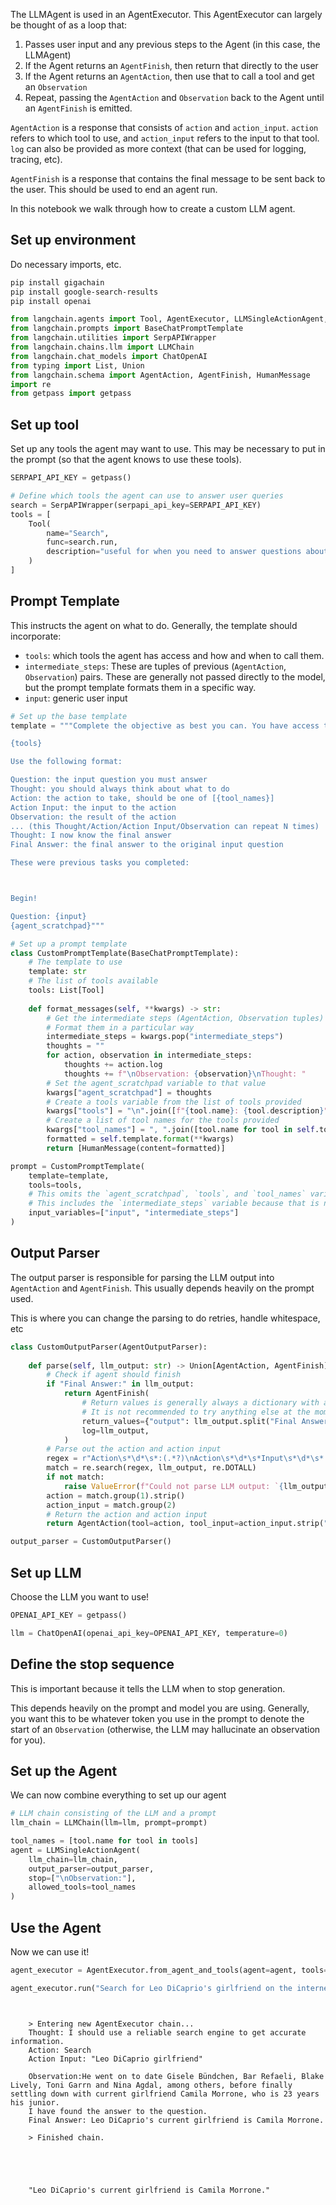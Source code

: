 The LLMAgent is used in an AgentExecutor. This AgentExecutor can largely be thought of as a loop that:
1. Passes user input and any previous steps to the Agent (in this case, the LLMAgent)
2. If the Agent returns an `AgentFinish`, then return that directly to the user
3. If the Agent returns an `AgentAction`, then use that to call a tool and get an `Observation`
4. Repeat, passing the `AgentAction` and `Observation` back to the Agent until an `AgentFinish` is emitted.

`AgentAction` is a response that consists of `action` and `action_input`. `action` refers to which tool to use, and `action_input` refers to the input to that tool. `log` can also be provided as more context (that can be used for logging, tracing, etc).

`AgentFinish` is a response that contains the final message to be sent back to the user. This should be used to end an agent run.

In this notebook we walk through how to create a custom LLM agent.



## Set up environment

Do necessary imports, etc.


```bash
pip install gigachain
pip install google-search-results
pip install openai
```


```python
from langchain.agents import Tool, AgentExecutor, LLMSingleActionAgent, AgentOutputParser
from langchain.prompts import BaseChatPromptTemplate
from langchain.utilities import SerpAPIWrapper
from langchain.chains.llm import LLMChain
from langchain.chat_models import ChatOpenAI
from typing import List, Union
from langchain.schema import AgentAction, AgentFinish, HumanMessage
import re
from getpass import getpass
```

## Set up tool

Set up any tools the agent may want to use. This may be necessary to put in the prompt (so that the agent knows to use these tools).


```python
SERPAPI_API_KEY = getpass()
```


```python
# Define which tools the agent can use to answer user queries
search = SerpAPIWrapper(serpapi_api_key=SERPAPI_API_KEY)
tools = [
    Tool(
        name="Search",
        func=search.run,
        description="useful for when you need to answer questions about current events"
    )
]
```

## Prompt Template

This instructs the agent on what to do. Generally, the template should incorporate:
    
- `tools`: which tools the agent has access and how and when to call them.
- `intermediate_steps`: These are tuples of previous (`AgentAction`, `Observation`) pairs. These are generally not passed directly to the model, but the prompt template formats them in a specific way.
- `input`: generic user input


```python
# Set up the base template
template = """Complete the objective as best you can. You have access to the following tools:

{tools}

Use the following format:

Question: the input question you must answer
Thought: you should always think about what to do
Action: the action to take, should be one of [{tool_names}]
Action Input: the input to the action
Observation: the result of the action
... (this Thought/Action/Action Input/Observation can repeat N times)
Thought: I now know the final answer
Final Answer: the final answer to the original input question

These were previous tasks you completed:



Begin!

Question: {input}
{agent_scratchpad}"""
```


```python
# Set up a prompt template
class CustomPromptTemplate(BaseChatPromptTemplate):
    # The template to use
    template: str
    # The list of tools available
    tools: List[Tool]
    
    def format_messages(self, **kwargs) -> str:
        # Get the intermediate steps (AgentAction, Observation tuples)
        # Format them in a particular way
        intermediate_steps = kwargs.pop("intermediate_steps")
        thoughts = ""
        for action, observation in intermediate_steps:
            thoughts += action.log
            thoughts += f"\nObservation: {observation}\nThought: "
        # Set the agent_scratchpad variable to that value
        kwargs["agent_scratchpad"] = thoughts
        # Create a tools variable from the list of tools provided
        kwargs["tools"] = "\n".join([f"{tool.name}: {tool.description}" for tool in self.tools])
        # Create a list of tool names for the tools provided
        kwargs["tool_names"] = ", ".join([tool.name for tool in self.tools])
        formatted = self.template.format(**kwargs)
        return [HumanMessage(content=formatted)]
```


```python
prompt = CustomPromptTemplate(
    template=template,
    tools=tools,
    # This omits the `agent_scratchpad`, `tools`, and `tool_names` variables because those are generated dynamically
    # This includes the `intermediate_steps` variable because that is needed
    input_variables=["input", "intermediate_steps"]
)
```

## Output Parser

The output parser is responsible for parsing the LLM output into `AgentAction` and `AgentFinish`. This usually depends heavily on the prompt used.

This is where you can change the parsing to do retries, handle whitespace, etc


```python
class CustomOutputParser(AgentOutputParser):
    
    def parse(self, llm_output: str) -> Union[AgentAction, AgentFinish]:
        # Check if agent should finish
        if "Final Answer:" in llm_output:
            return AgentFinish(
                # Return values is generally always a dictionary with a single `output` key
                # It is not recommended to try anything else at the moment :)
                return_values={"output": llm_output.split("Final Answer:")[-1].strip()},
                log=llm_output,
            )
        # Parse out the action and action input
        regex = r"Action\s*\d*\s*:(.*?)\nAction\s*\d*\s*Input\s*\d*\s*:[\s]*(.*)"
        match = re.search(regex, llm_output, re.DOTALL)
        if not match:
            raise ValueError(f"Could not parse LLM output: `{llm_output}`")
        action = match.group(1).strip()
        action_input = match.group(2)
        # Return the action and action input
        return AgentAction(tool=action, tool_input=action_input.strip(" ").strip('"'), log=llm_output)
```


```python
output_parser = CustomOutputParser()
```

## Set up LLM

Choose the LLM you want to use!


```python
OPENAI_API_KEY = getpass()
```


```python
llm = ChatOpenAI(openai_api_key=OPENAI_API_KEY, temperature=0)
```

## Define the stop sequence

This is important because it tells the LLM when to stop generation.

This depends heavily on the prompt and model you are using. Generally, you want this to be whatever token you use in the prompt to denote the start of an `Observation` (otherwise, the LLM may hallucinate an observation for you).

## Set up the Agent

We can now combine everything to set up our agent


```python
# LLM chain consisting of the LLM and a prompt
llm_chain = LLMChain(llm=llm, prompt=prompt)
```


```python
tool_names = [tool.name for tool in tools]
agent = LLMSingleActionAgent(
    llm_chain=llm_chain, 
    output_parser=output_parser,
    stop=["\nObservation:"], 
    allowed_tools=tool_names
)
```

## Use the Agent

Now we can use it!


```python
agent_executor = AgentExecutor.from_agent_and_tools(agent=agent, tools=tools, verbose=True)
```


```python
agent_executor.run("Search for Leo DiCaprio's girlfriend on the internet.")
```

<CodeOutputBlock lang="python">

```
    
    
    > Entering new AgentExecutor chain...
    Thought: I should use a reliable search engine to get accurate information.
    Action: Search
    Action Input: "Leo DiCaprio girlfriend"
    
    Observation:He went on to date Gisele Bündchen, Bar Refaeli, Blake Lively, Toni Garrn and Nina Agdal, among others, before finally settling down with current girlfriend Camila Morrone, who is 23 years his junior.
    I have found the answer to the question.
    Final Answer: Leo DiCaprio's current girlfriend is Camila Morrone.
    
    > Finished chain.





    "Leo DiCaprio's current girlfriend is Camila Morrone."
```

</CodeOutputBlock>
